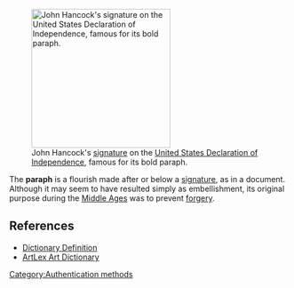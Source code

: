 [[Image:JohnHancockSignature.jpg|thumb|right|250px|John Hancock's [[signature]] on the [[United States Declaration of Independence]], famous for its bold paraph.]] 

The '''paraph''' is a flourish made after or below a [[signature]], as in a document. Although it may seem to have resulted simply as embellishment, its original purpose during the [[Middle Ages]] was to prevent [[forgery]]. 

==References==
* [http://dictionary.reference.com/browse/paraph/ Dictionary Definition]
* [http://artlex.com/ArtLex/P.html#anchor5714739/ ArtLex Art Dictionary]

{{vocab-stub}}

[[Category:Authentication methods]]